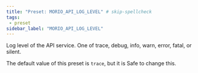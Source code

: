 ```yaml
---
title: "Preset: MORIO_API_LOG_LEVEL" # skip-spellcheck
tags:
 - preset
sidebar_label: "MORIO_API_LOG_LEVEL"
---
```


Log level of the API service. One of trace, debug, info, warn, error, fatal, or silent.

<Note>

The default value of this preset is `trace`, but it is <Label style="success">Safe</Label> to change this.

</Note>
